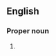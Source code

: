 ==English==

===Proper noun===
{{en-proper noun}}

# {{lb|en|US|education}} {{initialism of|en|{{1|New Jersey}} {{1|quality}} {{1|single}} {{1|accountability}} {{1|continuum}}}}